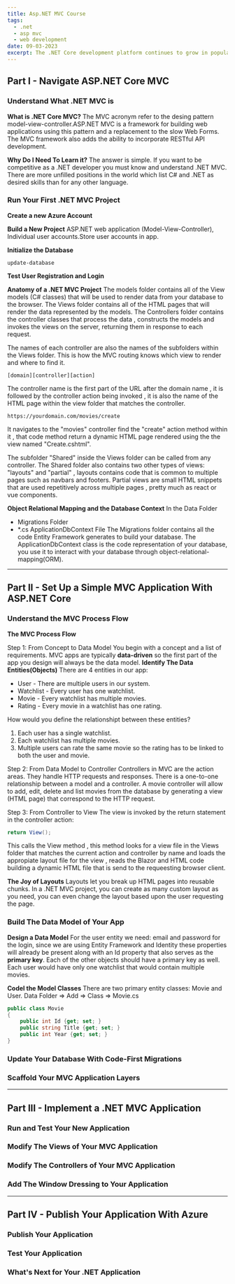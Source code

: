 ```yaml
---
title: Asp.NET MVC Course 
tags:
  - .net
  - asp mvc
  - web development
date: 09-03-2023
excerpt: The .NET Core development platform continues to grow in popularity across the globe, as businesses continue to discover and come to rely on the power and flexibility it provides. Consequently, there is a huge demand in today’s job market for .NET developers. 
---
```


## Part I - Navigate ASP.NET Core MVC

### Understand What .NET MVC is

**What is .NET Core MVC?** 
The MVC acronym refer to the desing pattern model-view-controller.ASP.NET MVC is a framework for building web applications using this pattern and a replacement to the slow Web Forms. The MVC framework also adds the ability to incorporate RESTful API development.

**Why Do I Need To Learn it?**
The answer is simple. If you want to be competitive as a .NET developer you must know and understand .NET MVC. There are more unfilled positions in the world which list C# and .NET as desired skills than for any other language.


### Run Your First .NET MVC Project

**Create a new Azure Account**

**Build a New Project**
ASP.NET web application (Model-View-Controller), Individual user accounts.Store user accounts in app.

**Initialize the Database**
```
update-database
```
**Test User Registration and Login**

**Anatomy of a .NET MVC Project**
The models folder contains all of the View models (C# classes) that will be used to render data from your database to the browser.
The Views folder contains all of the HTML pages that will render the data represented by the models.
The Controllers folder contains the controller classes that process the data , constructs the models and invokes the views on the server, returning them in response to each request.

The names of each controller are also the names of the subfolders within the Views folder. This is how the MVC routing knows which view to render and where to find it.
```
[domain][controller][action]
```
The controller name is the first part of the URL after the domain name , it is followed by the controller action being invoked , it is also the name of the HTML page within the view folder that matches the controller.
```
https://yourdomain.com/movies/create
```
It navigates to the "movies" controller find the "create" action method within it  , that code method return a dynamic HTML page rendered using the the view named "Create.cshtml".

The subfolder "Shared" inside the Views folder can be called from any controller. The Shared folder also contains two other types of views: "layouts" and "partial" , layouts contains code that is common to multiple pages such as navbars and footers.
Partial views are small HTML snippets that are used repetitively across multiple pages , pretty much as react or vue components.

**Object Relational Mapping and the Database Context**
In the Data Folder 
- Migrations Folder
- *.cs ApplicationDbContext File
The Migrations folder contains all the code Entity Framework generates to build your database.
The ApplicationDbContext class is the code representation of your database, you use it to interact with your database through object-relational-mapping(ORM).

---
## Part II - Set Up a Simple MVC Application With ASP.NET Core

### Understand the MVC Process Flow
**The MVC Process Flow**

Step 1: From Concept to Data Model
You begin with a concept and a list of requirements. MVC apps are typically **data-driven** so the first part of the app you design will always be the data model.
**Identify The Data Entities(Objects)**
There are 4 entities in our app:
- User - There are multiple users in our system.
- Watchlist - Every user has one watchlist.
- Movie - Every watchlist has multiple movies.
- Rating - Every movie in a watchlist has one rating.

How would you define the relationshipt between these entities?
1. Each user has a single watchlist.
2. Each watchlist has multiple movies.
3. Multiple users can rate the same movie so the rating has to be linked to both the user and movie.

Step 2: From Data Model to Controller
Controllers in MVC are the action areas. They handle HTTP requests and responses. There is a one-to-one relationship between a model and a controller.
A movie controller will allow to add, edit, delete and list movies from the database by generating a view (HTML page) that correspond to the HTTP request.

Step 3: From Controller to View
The view is invoked by the return statement in the controller action:
```csharp
return View();
```
This calls the View method , this method looks for a view file in the Views folder that matches the current action and controller by name and loads the appropiate layout file for the view , reads the Blazor and HTML code building a dynamic HTML file that is send to the requeesting browser client.

**The Joy of Layouts**
Layouts let you break up HTML pages into reusable chunks. In a .NET MVC project, you can create as many custom layout as you need, you can even change the layout based upon the user requesting the page.


### Build The Data Model of Your App
**Design a Data Model**
For the user entity we need: email and password for the login, since we are using Entity Framework and Identity these properties will already be present along with an Id property that also serves as the **primary key**.
Each of the other objects should have a primary key as well.
Each user would have only one watchlist that would contain multiple movies.

**Codel the Model Classes**
There are two primary entity classes: Movie and User.
Data Folder => Add => Class => Movie.cs
```csharp
public class Movie
{
    public int Id {get; set; }
    public string Title {get; set; }
    public int Year {get; set; }
}
```

### Update Your Database With Code-First Migrations
### Scaffold Your MVC Application Layers

---
## Part III - Implement a .NET MVC Application

### Run and Test Your New Application
### Modify The Views of Your MVC Application
### Modify The Controllers of Your MVC Application
### Add The Window Dressing to Your Application

---
## Part IV - Publish Your Application With Azure

### Publish Your Application
### Test Your Application
### What's Next for Your .NET Application


